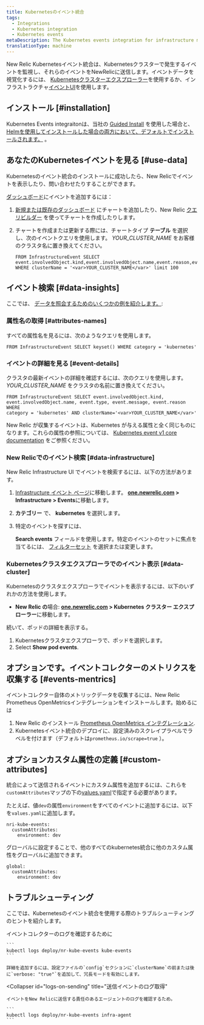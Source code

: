 ```yaml
---
title: Kubernetesのイベント統合
tags:
  - Integrations
  - Kubernetes integration
  - Kubernetes events
metaDescription: The Kubernetes events integration for infrastructure monitoring watches for events happening in Kubernetes clusters and sends them to New Relic.
translationType: machine
---
```


New Relic Kubernetesイベント統合は、Kubernetesクラスターで発生するイベントを監視し、それらのイベントをNewRelicに送信します。イベントデータを視覚化するには、 [Kubernetesクラスターエクスプローラー](/docs/integrations/kubernetes-integration/cluster-explorer/kubernetes-cluster-explorer)を使用するか、インフラストラクチャ[イベントUI](/docs/infrastructure/new-relic-infrastructure/infrastructure-ui-pages/infrastructure-events-page-live-feed-every-config-change)を使用します。

## インストール [#installation]

Kubernetes Events integraitonは、当社の [Guided Install](/docs/kubernetes-pixie/kubernetes-integration/installation/kubernetes-integration-install-configure) を使用した場合と、 [Helmを使用してインストールした場合の両方において、デフォルトでインストールされます。](/docs/kubernetes-pixie/kubernetes-integration/installation/install-kubernetes-integration-using-helm) 。

## あなたのKubernetesイベントを見る [#use-data]

Kubernetesのイベント統合のインストールに成功したら、New Relicでイベントを表示したり、問い合わせたりすることができます。

[ダッシュボード](/docs/dashboards/new-relic-one-dashboards/get-started/introduction-new-relic-one-dashboards)にイベントを追加するには：

1. [新規または既存のダッシュボード](/docs/query-your-data/explore-query-data/dashboards/introduction-dashboards/) にチャートを追加したり、New Relic [クエリビルダー](/docs/chart-builder/use-chart-builder/get-started/introduction-chart-builder) を使ってチャートを作成したりします。

2. チャートを作成または更新する際には、チャートタイプ **テーブル** を選択し、次のイベントクエリを使用します。 <var>YOUR_CLUSTER_NAME</var> をお客様のクラスタ名に置き換えてください。

   ```
   FROM InfrastructureEvent SELECT
   event.involvedObject.kind,event.involvedObject.name,event.reason,event.message
   WHERE clusterName = '<var>YOUR_CLUSTER_NAME</var>' limit 100
   ```

## イベント検索 [#data-insights]

ここでは、 [データを照会するためのいくつかの例を紹介します。](/docs/using-new-relic/data/understand-data/query-new-relic-data):

### 属性名の取得 [#attributes-names]

すべての属性名を見るには、次のようなクエリを使用します。

```
FROM InfrastructureEvent SELECT keyset() WHERE category = 'kubernetes'
```

### イベントの詳細を見る [#event-details]

クラスタの最新イベントの詳細を確認するには、次のクエリを使用します。 <var>YOUR_CLUSTER_NAME</var> をクラスタの名前に置き換えてください。

```
FROM InfrastructureEvent SELECT event.involvedObject.kind,
event.involvedObject.name, event.type, event.message, event.reason WHERE
category = 'kubernetes' AND clusterName='<var>YOUR_CLUSTER_NAME</var>'​
```

New Relic が収集するイベントは、Kubernetes が与える属性と全く同じものになります。これらの属性の参照については、 [Kubernetes event v1 core documentation](https://kubernetes.io/docs/reference/generated/kubernetes-api/v1.19/#event-v1-core) をご参照ください。

### New Relicでのイベント検索 [#data-infrastructure]

New Relic Infrastructure UI でイベントを検索するには、以下の方法があります。

1. [Infrastructure イベント ページ](https://one.newrelic.com)に移動します。 **[one.newrelic.com](https://one.newrelic.com) > Infrastructure > Events**に移動します。

2. **カテゴリー** で、 **kubernetes** を選択します。

3. 特定のイベントを探すには、

   <Icon name="fe-search"/>

   **Search events** フィールドを使用します。特定のイベントのセットに焦点を当てるには、 [フィルターセット](/docs/scopes-organize-your-infrastructure) を選択または変更します。

### Kubernetesクラスタエクスプローラでのイベント表示 [#data-cluster]

Kubernetesのクラスタエクスプローラでイベントを表示するには、以下のいずれかの方法を使用します。

* **New Relic の**場合: **[one.newrelic.com](https://one.newrelic.com) > Kubernetes クラスター エクスプローラー**に移動します。

続いて、ポッドの詳細を表示する。

1. Kubernetesクラスタエクスプローラで、ポッドを選択します。
2. Select **Show pod events**.

## オプションです。イベントコレクターのメトリクスを収集する [#events-mentrics]

イベントコレクター自体のメトリックデータを収集するには、New Relic Prometheus OpenMetricsインテグレーションをインストールします。始めるには

1. New Relic のインストール [Prometheus OpenMetrics インテグレーション](/docs/integrations/prometheus-integrations/prometheus-kubernetes/new-relic-prometheus-openmetrics-integration-kubernetes).
2. Kubernetesイベント統合のデプロイに、設定済みのスクレイプラベルでラベルを付けます（デフォルトは`prometheus.io/scrape=true` ）。

## オプションカスタム属性の定義 [#custom-attributes]

統合によって送信されるイベントにカスタム属性を追加するには、これらを`customAttributes`マップの下の[values.yaml](https://github.com/newrelic/nri-kube-events/blob/main/charts/nri-kube-events/values.yaml)で指定する必要があります。

たとえば、値`dev`の属性`environment`をすべてのイベントに追加するには、以下を`values.yaml`に追加します。

```
nri-kube-events:
  customAttributes:
    environment: dev
```

グローバルに設定することで、他のすべてのkubernetes統合に他のカスタム属性をグローバルに追加できます。

```
global:
  customAttributes:
    environment: dev
```

## トラブルシューティング

ここでは、Kubernetesのイベント統合を使用する際のトラブルシューティングのヒントを紹介します。

<CollapserGroup>
  <Collapser
    id="logs-on-collection"
    title="イベントコレクションのログ取得"
  >
    イベントコレクターのログを確認するために

    ```
    kubectl logs deploy/nr-kube-events kube-events
    ```

    詳細を追加するには、設定ファイルの`config`セクションに`clusterName`の前または後に`verbose: "true"`を追加して、冗長モードを有効にします。
  </Collapser>

  <Collapser
    id="logs-on-sending"
    title="送信イベントのログ取得"
  >
    イベントをNew Relicに送信する責任のあるエージェントのログを確認するため。

    ```
    kubectl logs deploy/nr-kube-events infra-agent
    ```
  </Collapser>
</CollapserGroup>